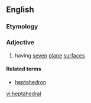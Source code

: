 ==English==

===Etymology===
{{compound|hepta|hedral}}

===Adjective===
{{en-adj|-}}

# having [[seven]] [[plane]] [[surface]]s

====Related terms====
* [[heptahedron]]

[[vi:heptahedral]]